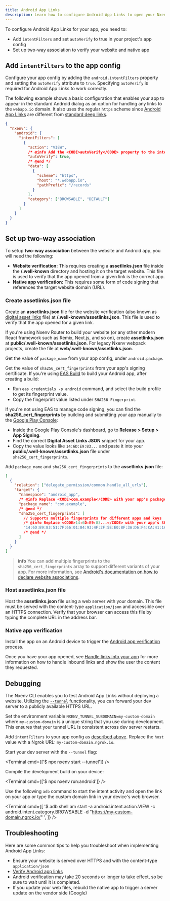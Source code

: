 ```yaml
---
title: Android App Links
description: Learn how to configure Android App Links to open your Nxenv app from a standard web URL.
---
```



To configure Android App Links for your app, you need to:

- Add `intentFilters` and set `autoVerify` to true in your project's app config
- Set up two-way association to verify your website and native app

## Add `intentFilters` to the app config

Configure your app config by adding the `android.intentFilters` property and setting the `autoVerify` attribute to `true`. Specifying `autoVerify` is required for Android App Links to work correctly.

The following example shows a basic configuration that enables your app to appear in the standard Android dialog as an option for handling any links to the `webapp.io` domain. It also uses the regular `https` scheme since [Android App Links](/linking/overview/#android-app-links) are different from [standard deep links](/linking/into-other-apps/).

```json app.json|collapseHeight=454
{
  "nxenv": {
    "android": {
      "intentFilters": [
        {
          "action": "VIEW",
          /* @info Add the <CODE>autoVerify</CODE> property to the intent filter in app config to enable app links.*/
          "autoVerify": true,
          /* @end */
          "data": [
            {
              "scheme": "https",
              "host": "*.webapp.io",
              "pathPrefix": "/records"
            }
          ],
          "category": ["BROWSABLE", "DEFAULT"]
        }
      ]
    }
  }
}
```

## Set up two-way association

To setup **two-way association** between the website and Android app, you will need the following:

- **Website verification:** This requires creating a **assetlinks.json** file inside the **/.well-known** directory and hosting it on the target website. This file is used to verify that the app opened from a given link is the correct app.
- **Native app verification:** This requires some form of code signing that references the target website domain (URL).

### Create assetlinks.json file

<Step label="1">

Create an **assetlinks.json** file for the website verification (also known as [digital asset links](https://developers.google.com/digital-asset-links/v1/getting-started) file) at **/.well-known/assetlinks.json**. This file is used to verify that the app opened for a given link.

If you're using Nxenv Router to build your website (or any other modern React framework such as Remix, Next.js, and so on), create **assetlinks.json** at **public/.well-known/assetlinks.json**. For legacy Nxenv webpack projects, create the file at **web/.well-known/assetlinks.json**.

</Step>

<Step label="2">

Get the value of `package_name` from your app config, under `android.package`.

</Step>

<Step label="3">

Get the value of `sha256_cert_fingerprints` from your app's signing certificate. If you're using [EAS Build](/build/setup/) to build your Android app, after creating a build:

- Run `eas credentials -p android` command, and select the build profile to get its fingerprint value.
- Copy the fingerprint value listed under `SHA256 Fingerprint`.

<Collapsible summary="Alternate method to obtain the SHA256 certificate fingerprint from Google Play Console">

If you're not using EAS to manage code signing, you can find the **sha256_cert_fingerprints** by building and submitting your app manually to the [Google Play Console](https://play.google.com/console/):

- Inside the Google Play Console's dashboard, go to **Release > Setup > App Signing**.
- Find the correct **Digital Asset Links JSON** snippet for your app.
- Copy the value looks like `14:6D:E9:83...` and paste it into your **public/.well-known/assetlinks.json** file under `sha256_cert_fingerprints`.

</Collapsible>

</Step>

<Step label="4">

Add `package_name` and `sha256_cert_fingerprints` to the **assetlinks.json** file:

```json public/.well-known/assetlinks.json
[
  {
    "relation": ["delegate_permission/common.handle_all_urls"],
    "target": {
      "namespace": "android_app",
      /* @info Replace <CODE>com.example</CODE> with your app's package name. */
      "package_name": "com.example",
      /* @end */
      "sha256_cert_fingerprints": [
        // Supports multiple fingerprints for different apps and keys
        /* @info Replace <CODE>14:6D:E9:83...</CODE> with your app's SHA256 certificate fingerprint. */
        "14:6D:E9:83:51:7F:66:01:84:93:4F:2F:5E:E0:8F:3A:D6:F4:CA:41:1A:CF:45:BF:8D:10:76:76:CD"
        /* @end */
      ]
    }
  }
]
```

> **info** You can add multiple fingerprints to the `sha256_cert_fingerprints` array to support different variants of your app. For more information, see [Android's documentation on how to declare website associations](https://developer.android.com/training/app-links/verify-android-applinks#web-assoc).

</Step>

### Host assetlinks.json file

Host the **assetlinks.json** file using a web server with your domain. This file must be served with the content-type `application/json` and accessible over an HTTPS connection. Verify that your browser can access this file by typing the complete URL in the address bar.

### Native app verification

Install the app on an Android device to trigger the [Android app verification](https://developer.android.com/training/app-links/verify-android-applinks#web-assoc) process.

Once you have your app opened, see [Handle links into your app](/linking/into-your-app/#handle-urls) for more information on how to handle inbound links and show the user the content they requested.

## Debugging

The Nxenv CLI enables you to test Android App Links without deploying a website. Utilizing the [`--tunnel`](/more/nxenv-cli/#tunneling) functionality, you can forward your dev server to a publicly available HTTPS URL.

<Step label="1">

Set the environment variable `NXENV_TUNNEL_SUBDOMAIN=my-custom-domain` where `my-custom-domain` is a unique string that you use during development. This ensures that your tunnel URL is consistent across dev server restarts.

</Step>

<Step label="2">

Add `intentFilters` to your app config as [described above](#add-intentfilters-to-app-config). Replace the `host` value with a Ngrok URL: `my-custom-domain.ngrok.io`.

</Step>

<Step label="3">

Start your dev server with the `--tunnel` flag:

<Terminal cmd={['$ npx nxenv start --tunnel']} />

</Step>

<Step label="4">

Compile the development build on your device:

<Terminal cmd={['$ npx nxenv run:android']} />

</Step>

<Step label="5">

Use the following `adb` command to start the intent activity and open the link on your app or type the custom domain link in your device's web browser.

<Terminal
  cmd={[
    '$ adb shell am start -a android.intent.action.VIEW  -c android.intent.category.BROWSABLE -d "https://my-custom-domain.ngrok.io/" <your-package-name>',
  ]}
/>

</Step>

## Troubleshooting

Here are some common tips to help you troubleshoot when implementing Android App Links:

- Ensure your website is served over HTTPS and with the content-type `application/json`
- [Verify Android app links](https://developer.android.com/training/app-links/verify-android-applinks)
- Android verification may take 20 seconds or longer to take effect, so be sure to wait until it is completed.
- If you update your web files, rebuild the native app to trigger a server update on the vendor side (Google)
